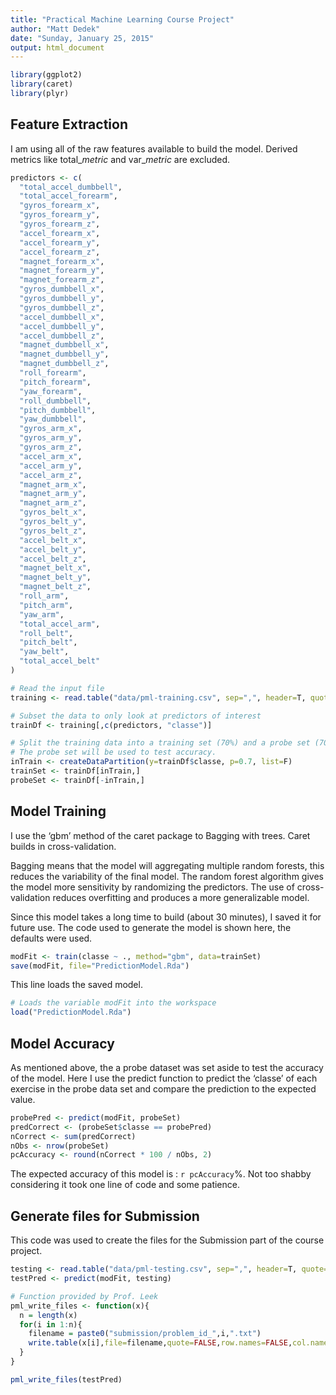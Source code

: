 ```yaml
---
title: "Practical Machine Learning Course Project"
author: "Matt Dedek"
date: "Sunday, January 25, 2015"
output: html_document
---
```




```r
library(ggplot2)
library(caret)
library(plyr)
```

## Feature Extraction

I am using all of the raw features available to build the model. Derived metrics like total_*metric* and var_*metric* are excluded.

```r
predictors <- c(
  "total_accel_dumbbell",
  "total_accel_forearm",
  "gyros_forearm_x",
  "gyros_forearm_y",
  "gyros_forearm_z",
  "accel_forearm_x",
  "accel_forearm_y",
  "accel_forearm_z",
  "magnet_forearm_x",
  "magnet_forearm_y",
  "magnet_forearm_z",
  "gyros_dumbbell_x",
  "gyros_dumbbell_y",
  "gyros_dumbbell_z",
  "accel_dumbbell_x",
  "accel_dumbbell_y",
  "accel_dumbbell_z",
  "magnet_dumbbell_x",
  "magnet_dumbbell_y",
  "magnet_dumbbell_z",
  "roll_forearm",
  "pitch_forearm",
  "yaw_forearm",
  "roll_dumbbell",
  "pitch_dumbbell",
  "yaw_dumbbell",
  "gyros_arm_x",
  "gyros_arm_y",
  "gyros_arm_z",
  "accel_arm_x",
  "accel_arm_y",
  "accel_arm_z",
  "magnet_arm_x",
  "magnet_arm_y",
  "magnet_arm_z",
  "gyros_belt_x",
  "gyros_belt_y",
  "gyros_belt_z",
  "accel_belt_x",
  "accel_belt_y",
  "accel_belt_z",
  "magnet_belt_x",
  "magnet_belt_y",
  "magnet_belt_z",
  "roll_arm",
  "pitch_arm",
  "yaw_arm",
  "total_accel_arm",
  "roll_belt",
  "pitch_belt",
  "yaw_belt",
  "total_accel_belt"
)

# Read the input file
training <- read.table("data/pml-training.csv", sep=",", header=T, quote="\"", na.strings=c("NA", "#DIV/0!", "\"\""))

# Subset the data to only look at predictors of interest
trainDf <- training[,c(predictors, "classe")]

# Split the training data into a training set (70%) and a probe set (70%)
# The probe set will be used to test accuracy.
inTrain <- createDataPartition(y=trainDf$classe, p=0.7, list=F)
trainSet <- trainDf[inTrain,]
probeSet <- trainDf[-inTrain,]
```

## Model Training

I use the 'gbm' method of the caret package to Bagging with trees. Caret builds in cross-validation.

Bagging means that the model will aggregating multiple random forests, this reduces the variability of the final model. The random forest algorithm gives the model more sensitivity by randomizing the predictors. The use of cross-validation reduces overfitting and produces a more generalizable model.

Since this model takes a long time to build (about 30 minutes), I saved it for future use. The code used to generate the model is shown here, the defaults were used.

```r
modFit <- train(classe ~ ., method="gbm", data=trainSet)
save(modFit, file="PredictionModel.Rda")
```

This line loads the saved model.

```r
# Loads the variable modFit into the workspace
load("PredictionModel.Rda")
```

## Model Accuracy

As mentioned above, the a probe dataset was set aside to test the accuracy of the model. Here I use the predict function to predict the 'classe' of each exercise in the probe data set and compare the prediction to the expected value.

```r
probePred <- predict(modFit, probeSet)
predCorrect <- (probeSet$classe == probePred)
nCorrect <- sum(predCorrect)
nObs <- nrow(probeSet)
pcAccuracy <- round(nCorrect * 100 / nObs, 2)
```

The expected accuracy of this model is : `r pcAccuracy`%. Not too shabby considering it took one line of code and some patience.

## Generate files for Submission

This code was used to create the files for the Submission part of the course project.

```r
testing <- read.table("data/pml-testing.csv", sep=",", header=T, quote="\"", na.strings=c("NA", "#DIV/0!", "\"\""))
testPred <- predict(modFit, testing)

# Function provided by Prof. Leek
pml_write_files <- function(x){
  n = length(x)
  for(i in 1:n){
    filename = paste0("submission/problem_id_",i,".txt")
    write.table(x[i],file=filename,quote=FALSE,row.names=FALSE,col.names=FALSE)
  }
}

pml_write_files(testPred)
```

